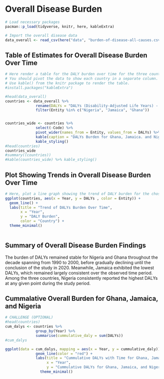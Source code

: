# Overall Disease Burden

```r
# Load necessary packages
pacman::p_load(tidyverse, knitr, here, kableExtra)

# Import the overall disease data
data_overall <- read_csv(here("data", "burden-of-disease-all-causes.csv"))
```




## Table of Estimates for Overall Disease Burden Over Time

```r
# Here render a table for the DALY burden over time for the three countries 
# You should pivot the data to show each country in a separate column.
# Use kable() from the knitr package to render the table.
#install.packages("kableExtra")

#head(data_overall)
countries <- data_overall %>% 
              rename(DALYs = "DALYs (Disability-Adjusted Life Years) - All causes - Sex: Both - Age: Age-standardized (Rate)") %>% 
              filter(Entity %in% c("Nigeria", "Jamaica", "Ghana"))


countries_wide <- countries %>% 
              select(-Code) %>% 
              pivot_wider(names_from = Entity, values_from = DALYs) %>% 
              kable(caption = "DALYs Burden for Ghana, Jamaica. and Nigeria") %>% 
              kable_styling()
#head(countries)
countries_wide
#summary((countries))
#kable(countries_wide) %>% kable_styling()
```









## Plot Showing Trends in Overall Disease Burden Over Time

```r
# Here, plot a line graph showing the trend of DALY burden for the chosen countries over time. You can use ggplot2 to create this plot. Each country's line should be a different color.
ggplot(countries, aes(x = Year, y = DALYs , color = Entity)) +
  geom_line() +
  labs(title = "Trend of DALYs Burden Over Time",
       x = "Year",
       y = "DALY Burden",
       color = "Country") +
  theme_minimal() 
  
```





## Summary of Overall Disease Burden Findings
The burden of DALYs remained stable for Nigeria and Ghana throughout the decade spanning from 1990 to 2000, before gradually declining until the conclusion of the study in 2020. Meanwhile, Jamaica exhibited the lowest DALYs, which remained largely consistent over the observed time period. Among the three countries, Nigeria consistently reported the highest DALYs at any given point during the study period.




## Cummalative Overall Burden for Ghana, Jamaica, and Nigeria

```r
# CHALLENGE (OPTIONAL)
#head(countries)
cum_dalys <- countries %>% 
              group_by(Year) %>% 
              summarise(cummulative_daly = sum(DALYs))
#cum_dalys

ggplot(data = cum_dalys, mapping = aes(x = Year, y = cummulative_daly)) +
              geom_line(color = "red") +
              labs(title = "Cummulative DALYs with Time for Ghana, Jamaica, and Nigeria",
                   x = "Year",
                   y = "Cummulative DALYs for Ghana, Jamaica, and Nigeria") +
                theme_minimal()



```





